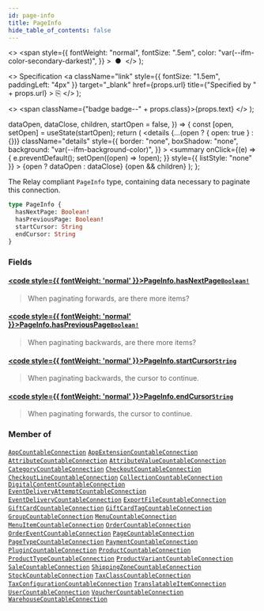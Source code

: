 ```yaml
---
id: page-info
title: PageInfo
hide_table_of_contents: false
---
```


  <>
    <span
      style={{
        fontWeight: "normal",
        fontSize: ".5em",
        color: "var(--ifm-color-secondary-darkest)",
      }}
    >
      &nbsp;●&nbsp;
    </span>
  </>
);

  <>
    Specification
    <a
      className="link"
      style={{ fontSize: "1.5em", paddingLeft: "4px" }}
      target="\_blank"
      href={props.url}
      title={"Specified by " + props.url}
    >
      ⎘
    </a>
  </>
);

  <>
    <span className={"badge badge--" + props.class}>{props.text}</span>
  </>
);


  dataOpen,
  dataClose,
  children,
  startOpen = false,
}) => {
  const [open, setOpen] = useState(startOpen);
  return (
    <details
      {...(open ? { open: true } : {})}
      className="details"
      style={{
        border: "none",
        boxShadow: "none",
        background: "var(--ifm-background-color)",
      }}
    >
      <summary
        onClick={(e) => {
          e.preventDefault();
          setOpen((open) => !open);
        }}
        style={{ listStyle: "none" }}
      >
        {open ? dataOpen : dataClose}
      </summary>
      {open && children}
    </details>
  );
};

The Relay compliant `PageInfo` type, containing data necessary to paginate this connection.

```graphql
type PageInfo {
  hasNextPage: Boolean!
  hasPreviousPage: Boolean!
  startCursor: String
  endCursor: String
}
```

### Fields

#### [<code style={{ fontWeight: 'normal' }}>PageInfo.<b>hasNextPage</b></code>](#)<Bullet />[`Boolean!`](../../../api-storefront/miscellaneous/scalars/boolean) <Badge class="secondary" text="non-null"/> <Badge class="secondary" text="scalar"/>

> When paginating forwards, are there more items?

#### [<code style={{ fontWeight: 'normal' }}>PageInfo.<b>hasPreviousPage</b></code>](#)<Bullet />[`Boolean!`](../../../api-storefront/miscellaneous/scalars/boolean) <Badge class="secondary" text="non-null"/> <Badge class="secondary" text="scalar"/>

> When paginating backwards, are there more items?

#### [<code style={{ fontWeight: 'normal' }}>PageInfo.<b>startCursor</b></code>](#)<Bullet />[`String`](../../../api-storefront/miscellaneous/scalars/string) <Badge class="secondary" text="scalar"/>

> When paginating backwards, the cursor to continue.

#### [<code style={{ fontWeight: 'normal' }}>PageInfo.<b>endCursor</b></code>](#)<Bullet />[`String`](../../../api-storefront/miscellaneous/scalars/string) <Badge class="secondary" text="scalar"/>

> When paginating forwards, the cursor to continue.

### Member of

[`AppCountableConnection`](../../../api-storefront/apps/objects/app-countable-connection) <Badge class="secondary" text="object"/><Bullet />[`AppExtensionCountableConnection`](../../../api-storefront/apps/objects/app-extension-countable-connection) <Badge class="secondary" text="object"/><Bullet />[`AttributeCountableConnection`](../../../api-storefront/attributes/objects/attribute-countable-connection) <Badge class="secondary" text="object"/><Bullet />[`AttributeValueCountableConnection`](../../../api-storefront/attributes/objects/attribute-value-countable-connection) <Badge class="secondary" text="object"/><Bullet />[`CategoryCountableConnection`](../../../api-storefront/products/objects/category-countable-connection) <Badge class="secondary" text="object"/><Bullet />[`CheckoutCountableConnection`](../../../api-storefront/checkout/objects/checkout-countable-connection) <Badge class="secondary" text="object"/><Bullet />[`CheckoutLineCountableConnection`](../../../api-storefront/checkout/objects/checkout-line-countable-connection) <Badge class="secondary" text="object"/><Bullet />[`CollectionCountableConnection`](../../../api-storefront/products/objects/collection-countable-connection) <Badge class="secondary" text="object"/><Bullet />[`DigitalContentCountableConnection`](../../../api-storefront/products/objects/digital-content-countable-connection) <Badge class="secondary" text="object"/><Bullet />[`EventDeliveryAttemptCountableConnection`](../../../api-storefront/miscellaneous/objects/event-delivery-attempt-countable-connection) <Badge class="secondary" text="object"/><Bullet />[`EventDeliveryCountableConnection`](../../../api-storefront/miscellaneous/objects/event-delivery-countable-connection) <Badge class="secondary" text="object"/><Bullet />[`ExportFileCountableConnection`](../../../api-storefront/miscellaneous/objects/export-file-countable-connection) <Badge class="secondary" text="object"/><Bullet />[`GiftCardCountableConnection`](../../../api-storefront/gift-cards/objects/gift-card-countable-connection) <Badge class="secondary" text="object"/><Bullet />[`GiftCardTagCountableConnection`](../../../api-storefront/gift-cards/objects/gift-card-tag-countable-connection) <Badge class="secondary" text="object"/><Bullet />[`GroupCountableConnection`](../../../api-storefront/users/objects/group-countable-connection) <Badge class="secondary" text="object"/><Bullet />[`MenuCountableConnection`](../../../api-storefront/menu/objects/menu-countable-connection) <Badge class="secondary" text="object"/><Bullet />[`MenuItemCountableConnection`](../../../api-storefront/menu/objects/menu-item-countable-connection) <Badge class="secondary" text="object"/><Bullet />[`OrderCountableConnection`](../../../api-storefront/orders/objects/order-countable-connection) <Badge class="secondary" text="object"/><Bullet />[`OrderEventCountableConnection`](../../../api-storefront/orders/objects/order-event-countable-connection) <Badge class="secondary" text="object"/><Bullet />[`PageCountableConnection`](../../../api-storefront/pages/objects/page-countable-connection) <Badge class="secondary" text="object"/><Bullet />[`PageTypeCountableConnection`](../../../api-storefront/pages/objects/page-type-countable-connection) <Badge class="secondary" text="object"/><Bullet />[`PaymentCountableConnection`](../../../api-storefront/payments/objects/payment-countable-connection) <Badge class="secondary" text="object"/><Bullet />[`PluginCountableConnection`](../../../api-storefront/miscellaneous/objects/plugin-countable-connection) <Badge class="secondary" text="object"/><Bullet />[`ProductCountableConnection`](../../../api-storefront/products/objects/product-countable-connection) <Badge class="secondary" text="object"/><Bullet />[`ProductTypeCountableConnection`](../../../api-storefront/products/objects/product-type-countable-connection) <Badge class="secondary" text="object"/><Bullet />[`ProductVariantCountableConnection`](../../../api-storefront/products/objects/product-variant-countable-connection) <Badge class="secondary" text="object"/><Bullet />[`SaleCountableConnection`](../../../api-storefront/discounts/objects/sale-countable-connection) <Badge class="secondary" text="object"/><Bullet />[`ShippingZoneCountableConnection`](../../../api-storefront/shipping/objects/shipping-zone-countable-connection) <Badge class="secondary" text="object"/><Bullet />[`StockCountableConnection`](../../../api-storefront/products/objects/stock-countable-connection) <Badge class="secondary" text="object"/><Bullet />[`TaxClassCountableConnection`](../../../api-storefront/taxes/objects/tax-class-countable-connection) <Badge class="secondary" text="object"/><Bullet />[`TaxConfigurationCountableConnection`](../../../api-storefront/taxes/objects/tax-configuration-countable-connection) <Badge class="secondary" text="object"/><Bullet />[`TranslatableItemConnection`](../../../api-storefront/miscellaneous/objects/translatable-item-connection) <Badge class="secondary" text="object"/><Bullet />[`UserCountableConnection`](../../../api-storefront/users/objects/user-countable-connection) <Badge class="secondary" text="object"/><Bullet />[`VoucherCountableConnection`](../../../api-storefront/discounts/objects/voucher-countable-connection) <Badge class="secondary" text="object"/><Bullet />[`WarehouseCountableConnection`](../../../api-storefront/products/objects/warehouse-countable-connection) <Badge class="secondary" text="object"/>
